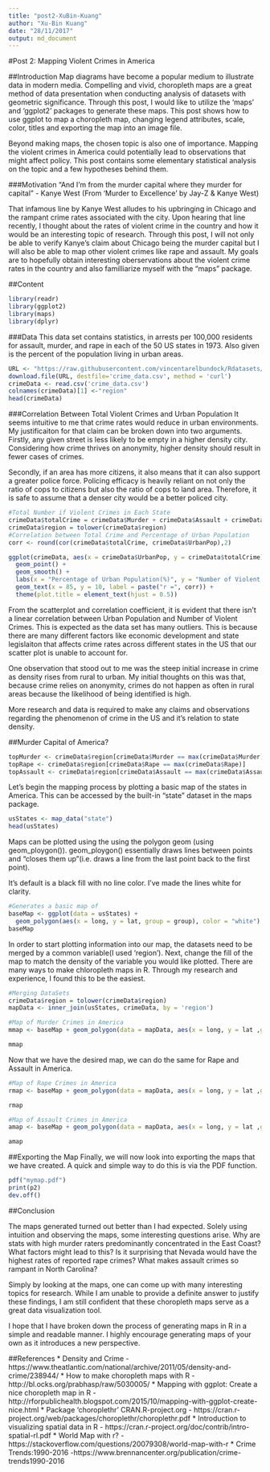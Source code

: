 ```yaml
---
title: "post2-XuBin-Kuang"
author: "Xu-Bin Kuang"
date: "28/11/2017"
output: md_document
---
```

#Post 2: Mapping Violent Crimes in America

##Introduction
Map diagrams have become a popular medium to illustrate data in modern media. Compelling and vivid, choropleth maps are a great method of data presentation when conducting analysis of datasets with geometric significance. Through this post, I would like to utilize the 'maps' and 'ggplot2' packages to generate these maps. This post shows how to use ggplot to map a choropleth map, changing legend attributes, scale, color, titles and exporting the map into an image file.

Beyond making maps, the chosen topic is also one of importance. Mapping the violent crimes in America could potentially lead to observations that might affect policy. This post contains some elementary statistical analysis on the topic and a few hypotheses behind them.

###Motivation
"And I'm from the murder capital where they murder for capital" - Kanye West (From 'Murder to Excellence' by Jay-Z & Kanye West)

That infamous line by Kanye West alludes to his upbringing in Chicago and the rampant crime rates associated with the city. Upon hearing that line recently, I thought about the rates of violent crime in the country and how it would be an interesting topic of research. Through this post, I will not only be able to verify Kanye's claim about Chicago being the murder capital but I will also be able to map other violent crimes like rape and assault. My goals are to hopefully obtain interesting oberservations about the violent crime rates in the country and also familliarize myself with the "maps" package. 

##Content
```r
library(readr)
library(ggplot2)
library(maps)
library(dplyr)
```

###Data
This data set contains statistics, in arrests per 100,000 residents for assault, murder, and rape in each of the 50 US states in 1973. Also given is the percent of the population living in urban areas.
```r
URL <- "https://raw.githubusercontent.com/vincentarelbundock/Rdatasets/master/csv/datasets/USArrests.csv"
download.file(URL, destfile='crime_data.csv', method = 'curl')
crimeData <- read.csv('crime_data.csv')
colnames(crimeData)[1] <-"region"
head(crimeData)
```

###Correlation Between Total Violent Crimes and Urban Population
It seems intuitive to me that crime rates would reduce in urban environments. My justificaiton for that claim can be broken down into two arguments. Firstly, any given street is less likely to be empty in a higher density city. Considering how crime thrives on anonymity, higher density should result in fewer cases of crimes. 

Secondly, if an area has more citizens, it also means that it can also support a greater police force. Policing efficacy is heavily reliant on not only the ratio of cops to citizens but also the ratio of cops to land area. Therefore, it is safe to assume that a denser city would be a better policed city.

```r
#Total Number if Violent Crimes in Each State
crimeData$totalCrime = crimeData$Murder + crimeData$Assault + crimeData$Rape
crimeData$region = tolower(crimeData$region)
#Correlation between Total Crime and Percentage of Urban Population
corr <- round(cor(crimeData$totalCrime, crimeData$UrbanPop),2)
```

```r
ggplot(crimeData, aes(x = crimeData$UrbanPop, y = crimeData$totalCrime)) + 
  geom_point() + 
  geom_smooth() + 
  labs(x = "Percentage of Urban Population(%)", y = "Number of Violent Crimes", title = "Number of Violent Crimes vs Urban Population") +
  geom_text(x = 85, y = 10, label = paste("r =", corr)) + 
  theme(plot.title = element_text(hjust = 0.5))
```

From the scatterplot and correlation coefficient, it is evident that there isn't a linear correlation between Urban Population and Number of Violent Crimes. This is expected as the data set has many outliers. This is because there are many different factors like economic development and state legislaiton that affects crime rates across different states in the US that our scatter plot is unable to account for.

One observation that stood out to me was the steep initial increase in crime as density rises from rural to urban. My initial thoughts on this was that, because crime relies on anonymity, crimes do not happen as often in rural areas because the likelihood of being identified is high. 

More research and data is required to make any claims and observations regarding the phenomenon of crime in the US and it's relation to state density.

##Murder Capital of America?

```r
topMurder <- crimeData$region[crimeData$Murder == max(crimeData$Murder)]
topRape <- crimeData$region[crimeData$Rape == max(crimeData$Rape)]
topAssault <- crimeData$region[crimeData$Assault == max(crimeData$Assault)]
```


Let's begin the mapping process by plotting a basic map of the states in America. This can be accessed by the built-in "state" dataset in the maps package.
```r
usStates <- map_data("state")
head(usStates)
```

Maps can be plotted using the using the polygon geom (using geom_ploygon()). geom_ploygon() essentially draws lines between points and "closes them up"(i.e. draws a line from the last point back to the first point).

It's default is a black fill with no line color. I've made the lines white for clarity.

```r
#Generates a basic map of 
baseMap <- ggplot(data = usStates) + 
  geom_polygon(aes(x = long, y = lat, group = group), color = "white")
baseMap
```

In order to start plotting information into our map, the datasets need to be merged by a common variable(I used 'region'). Next, change the fill of the map to match the density of the variable you would like plotted. There are many ways to make chloropleth maps in R. Through my research and experience, I found this to be the easiest.


```r
#Merging DataSets
crimeData$region = tolower(crimeData$region)
mapData <- inner_join(usStates, crimeData, by = 'region')

#Map of Murder Crimes in America
mmap <- baseMap + geom_polygon(data = mapData, aes(x = long, y = lat ,group = group,fill = Murder),color = "white") + labs(title= "Murder in America") + theme(plot.title = element_text(hjust = 0.5)) + scale_fill_gradient(low = "white", high = "red")

mmap
```

Now that we have the desired map, we can do the same for Rape and Assault in America.

```r
#Map of Rape Crimes in America
rmap <- baseMap + geom_polygon(data = mapData, aes(x = long, y = lat ,group = group,fill = Rape),color = "white") + labs(title= "Rape in America") + theme(plot.title = element_text(hjust = 0.5)) + scale_fill_gradient(low = "white", high = "blue")

rmap
```

```r
#Map of Assault Crimes in America
amap <- baseMap + geom_polygon(data = mapData, aes(x = long, y = lat ,group = group,fill = Assault),color = "white") + labs(title= "Assault in America") + theme(plot.title = element_text(hjust = 0.5)) + scale_fill_gradient(low = "white", high = "orange")

amap
```

##Exporting the Map
Finally, we will now look into exporting the maps that we have created. A quick and simple way to do this is via the PDF function.

```r
pdf("mymap.pdf")
print(p2)
dev.off()
```

##Conclusion

The maps generated turned out better than I had expected. Solely using intuition and observing the maps, some interesting questions arise. Why are stats with high murder raters predominantly concentrated in the East Coast? What factors might lead to this? Is it surprising that Nevada would have the highest rates of reported rape crimes? What makes assault crimes so rampant in North Carolina? 

Simply by looking at the maps, one can come up with many interesting topics for research. While I am unable to provide a definite answer to justify these findings, I am still confident that these choropleth maps serve as a great data visualization tool.

I hope that I have broken down the process of generating maps in R in a simple and readable manner. I highly encourage generating maps of your own as it introduces a new perspective. 

##References
  * Density and Crime - https://www.theatlantic.com/national/archive/2011/05/density-and-crime/238944/
  * How to make choropleth maps with R - http://bl.ocks.org/prabhasp/raw/5030005/
  * Mapping with ggplot: Create a nice choropleth map in R - http://rforpublichealth.blogspot.com/2015/10/mapping-with-ggplot-create-nice.html
  * Package 'choroplethr' CRAN.R-project.org - https://cran.r-project.org/web/packages/choroplethr/choroplethr.pdf
  * Introduction to visualizing spatial data in R - https://cran.r-project.org/doc/contrib/intro-spatial-rl.pdf
  * World Map with r? - https://stackoverflow.com/questions/20079308/world-map-with-r
  * Crime Trends:1990-2016 -https://www.brennancenter.org/publication/crime-trends1990-2016
  


